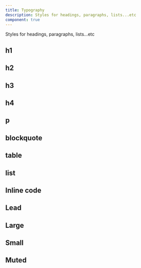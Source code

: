 ```yaml
---
title: Typography
description: Styles for headings, paragraphs, lists...etc
component: true
---
```


Styles for headings, paragraphs, lists...etc


<Example path="typography/typography-demo" />

## h1

<Example path="typography/typography-h1" />

## h2

<Example path="typography/typography-h2" />

## h3

<Example path="typography/typography-h3" />

## h4

<Example path="typography/typography-h4" />

## p

<Example path="typography/typography-p" />

## blockquote

<Example path="typography/typography-blockquote" />

## table

<Example path="typography/typography-table" />

## list

<Example path="typography/typography-list" />

## Inline code

<Example path="typography/typography-inline-code" />

## Lead

<Example path="typography/typography-lead" />

## Large

<Example path="typography/typography-large" />

## Small

<Example path="typography/typography-small" />

## Muted

<Example path="typography/typography-muted" />
